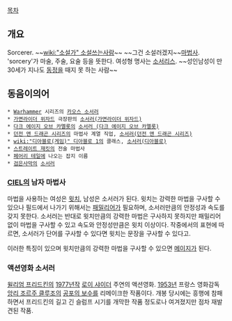 [[목차]]

== 개요 ==
Sorcerer. ~~[[wiki:"소설가" 소설쓰는사람]]~~ ~~그건 소설러겠지~~[[마법사]]. 'sorcery'가 마술, 주술, 요술 등을 뜻한다. 여성형 명사는 [[소서리스]]. ~~성인남성이 만 30세가 지나도 [[동정]]을 때지 못 하는 사람~~ 

== 동음이의어 ==
 * [[Warhammer]] 시리즈의 [[카오스 소서러]]
 * [[가면라이더 위자드]] 극장판의 [[소서러(가면라이더 위자드)]]
 * [[다크 에이지 오브 카멜롯]]의 [[소서러 (다크 에이지 오브 카멜롯)]]
 * [[던전 앤 드래곤 시리즈]]의 마법사 계열 직업, [[소서러(던전 앤 드래곤 시리즈)]]
 * [[wiki:"디아블로(게임)" 디아블로 1]]의 클래스, [[소서러(디아블로)]]
 * [[스트레이트 재킷]]의 전술 마법사
 * [[페어리 테일]]에 나오는 잡지 이름
 * [[검은사막]]의 [[소서러(검은사막)|소서러]]

=== [[CIEL]]의 남자 마법사 ===
마법을 사용하는 여성은 [[윗치]], 남성은 소서러가 된다. 윗치는 강력한 마법을 구사할 수 있으나 필드에서 나가기 위해서는 [[패밀리어]]가 필요하며, 소서러만큼의 안정성과 속도를 갖지 못한다. 소서러는 반대로 윗치만큼의 강력한 마법은 구사하지 못하지만 패밀리어 없이 마법을 구사할 수 있고 속도와 안정성만큼은 윗치 이상이다. 작중에서의 표현에 따르면, 소서러가 단어를 구사할 수 있다면 윗치는 문장을 구사할 수 있다고.

이러한 특징이 있으며 윗치만큼의 강력한 마법을 구사할 수 있으면 [[메이지]]가 된다.

=== 액션영화 소서러 ===
[[윌리엄 프리드킨]]의 [[1977년]]작 [[로이 샤이더]] 주연의 액션영화. [[1953년]] 프랑스 영화감독 [[앙리 조르주 클루조]]의 [[공포의 보수]]를 리메이크한 작품이다. 개봉 당시에는 흥행에 참패하면서 프리드킨의 길고 긴 슬럼프 시기를 개막한 작품 정도로나 여겨졌지만 점차 재발견된 작품.
